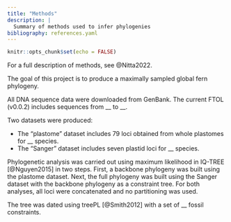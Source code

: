 ```yaml
---
title: "Methods"
description: |
  Summary of methods used to infer phylogenies
bibliography: references.yaml
---
```


```r
knitr::opts_chunk$set(echo = FALSE)
```

For a full description of methods, see @Nitta2022.

The goal of this project is to produce a maximally sampled global fern phylogeny.

All DNA sequence data were downloaded from GenBank. The current FTOL (v0.0.2) includes sequences from \_\_ to \_\_.

Two datasets were produced:

- The "plastome" dataset includes 79 loci obtained from whole plastomes for \_\_ species.
- The "Sanger" dataset includes seven plastid loci for \_\_ species.

Phylogenetic analysis was carried out using maximum likelihood in IQ-TREE [@Nguyen2015] in two steps. First, a backbone phylogeny was built using the plastome dataset. Next, the full phylogeny was built using the Sanger dataset with the backbone phylogeny as a constraint tree. For both analyses, all loci were concatenated and no partitioning was used.

The tree was dated using treePL [@Smith2012] with a set of \_\_ fossil constraints.
